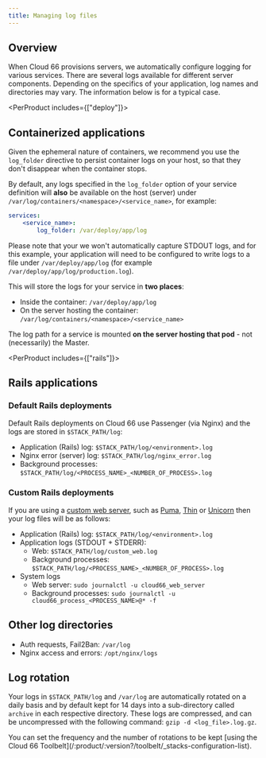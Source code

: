 ```yaml
---
title: Managing log files
---
```


## Overview

When Cloud 66 provisions servers, we automatically configure logging for various services. There are several logs available for different server components. Depending on the specifics of your application, log names and directories may vary. The information below is for a typical case.

<PerProduct includes={["deploy"]}>

## Containerized applications

Given the ephemeral nature of containers, we recommend you use the `log_folder` directive to persist container logs on your host, so that they don't disappear when the container stops. 

By default, any logs specified in the `log_folder` option of your service definition will **also** be available on the host (server) under `/var/log/containers/<namespace>/<service_name>`, for example:

```yaml
services:
    <service_name>:
        log_folder: /var/deploy/app/log
```

Please note that your we won't automatically capture STDOUT logs, and for this example, your application will need to be configured to write logs to a file under `/var/deploy/app/log`  (for example `/var/deploy/app/log/production.log`). 

This will store the logs for your service in **two places**:

- Inside the container: `/var/deploy/app/log`
- On the server hosting the container: `/var/log/containers/<namespace>/<service_name>`

The log path for a service is mounted **on the server hosting that pod** - not (necessarily) the Master.

</PerProduct>

<PerProduct includes={["rails"]}>

## Rails applications

### Default Rails deployments

Default Rails deployments on Cloud 66 use Passenger (via Nginx) and the logs are stored in `$STACK_PATH/log`:

- Application (Rails) log: `$STACK_PATH/log/<environment>.log`
- Nginx error (server) log: `$STACK_PATH/log/nginx_error.log`
- Background processes: `$STACK_PATH/log/<PROCESS_NAME>_<NUMBER_OF_PROCESS>.log`

### Custom Rails deployments

If you are using a [custom web server](/:product/:version?/servers/custom-web-servers), such as [Puma](/:product/:version?/build-and-config/puma-rack-server), [Thin](/:product/:version?/build-and-config/thin-rack-server) or [Unicorn](/:product/:version?/build-and-config/unicorn-rack-server) then your log files will be as follows:

- Application (Rails) log: `$STACK_PATH/log/<environment>.log`
- Application logs (STDOUT + STDERR):  
  - Web: `$STACK_PATH/log/custom_web.log`  
  - Background processes: `$STACK_PATH/log/<PROCESS_NAME>_<NUMBER_OF_PROCESS>.log`  
- System logs  
  - Web server: `sudo journalctl -u cloud66_web_server`  
  - Background processes: `sudo journalctl -u cloud66_process_<PROCESS_NAME>@* -f`

</PerProduct>

## Other log directories

* Auth requests, Fail2Ban: `/var/log` 
* Nginx access and errors: `/opt/nginx/logs`

## Log rotation

Your logs in `$STACK_PATH/log` and `/var/log` are automatically rotated on a daily basis and by default kept for 14 days into a sub-directory called `archive` in each respective directory. These logs are compressed, and can be uncompressed with the following command: 
`gzip -d <log_file>.log.gz`.

<Callout type="info" title="Configuring log rotation">
You can set the frequency and the number of rotations to be kept [using the Cloud 66 Toolbelt](/:product/:version?/toolbelt/_stacks-configuration-list).
</Callout>
